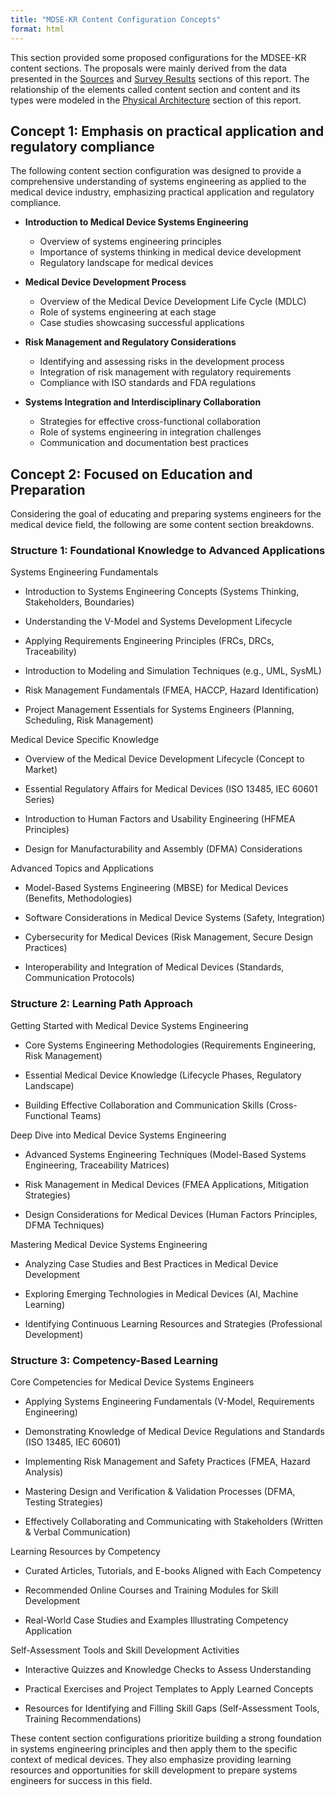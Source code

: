 ```yaml
---
title: "MDSE-KR Content Configuration Concepts"
format: html
---
```


This section provided some proposed configurations for the MDSEE-KR content sections. The proposals were mainly derived from the data presented in the [Sources](/sources.qmd) and [Survey Results](/survey_results.qmd) sections of this report. The relationship of the elements called content section and content and its types were modeled in the [Physical Architecture](/physical_architecture.qmd) section of this report.

## Concept 1: Emphasis on practical application and regulatory compliance

The following content section configuration was designed to provide a comprehensive understanding of systems engineering as applied to the medical device industry, emphasizing practical application and regulatory compliance.

-   **Introduction to Medical Device Systems Engineering**

    -   Overview of systems engineering principles
    -   Importance of systems thinking in medical device development
    -   Regulatory landscape for medical devices

-   **Medical Device Development Process**

    -   Overview of the Medical Device Development Life Cycle (MDLC)
    -   Role of systems engineering at each stage
    -   Case studies showcasing successful applications

-   **Risk Management and Regulatory Considerations**

    -   Identifying and assessing risks in the development process
    -   Integration of risk management with regulatory requirements
    -   Compliance with ISO standards and FDA regulations

-   **Systems Integration and Interdisciplinary Collaboration**

    -   Strategies for effective cross-functional collaboration
    -   Role of systems engineering in integration challenges
    -   Communication and documentation best practices

## Concept 2: Focused on Education and Preparation

Considering the goal of educating and preparing systems engineers for the medical device field, the following are some content section breakdowns.

### Structure 1: Foundational Knowledge to Advanced Applications

Systems Engineering Fundamentals

-   Introduction to Systems Engineering Concepts (Systems Thinking, Stakeholders, Boundaries)

-   Understanding the V-Model and Systems Development Lifecycle

-   Applying Requirements Engineering Principles (FRCs, DRCs, Traceability)

-   Introduction to Modeling and Simulation Techniques (e.g., UML, SysML)

-   Risk Management Fundamentals (FMEA, HACCP, Hazard Identification)

-   Project Management Essentials for Systems Engineers (Planning, Scheduling, Risk Management)

Medical Device Specific Knowledge

-   Overview of the Medical Device Development Lifecycle (Concept to Market)

-   Essential Regulatory Affairs for Medical Devices (ISO 13485, IEC 60601 Series)

-   Introduction to Human Factors and Usability Engineering (HFMEA Principles)

-   Design for Manufacturability and Assembly (DFMA) Considerations

Advanced Topics and Applications

-   Model-Based Systems Engineering (MBSE) for Medical Devices (Benefits, Methodologies)

-   Software Considerations in Medical Device Systems (Safety, Integration)

-   Cybersecurity for Medical Devices (Risk Management, Secure Design Practices)

-   Interoperability and Integration of Medical Devices (Standards, Communication Protocols)

### Structure 2: Learning Path Approach

Getting Started with Medical Device Systems Engineering

-   Core Systems Engineering Methodologies (Requirements Engineering, Risk Management)

-   Essential Medical Device Knowledge (Lifecycle Phases, Regulatory Landscape)

-   Building Effective Collaboration and Communication Skills (Cross-Functional Teams)

Deep Dive into Medical Device Systems Engineering

-   Advanced Systems Engineering Techniques (Model-Based Systems Engineering, Traceability Matrices)

-   Risk Management in Medical Devices (FMEA Applications, Mitigation Strategies)

-   Design Considerations for Medical Devices (Human Factors Principles, DFMA Techniques)

Mastering Medical Device Systems Engineering

-   Analyzing Case Studies and Best Practices in Medical Device Development

-   Exploring Emerging Technologies in Medical Devices (AI, Machine Learning)

-   Identifying Continuous Learning Resources and Strategies (Professional Development)

### Structure 3: Competency-Based Learning

Core Competencies for Medical Device Systems Engineers

-   Applying Systems Engineering Fundamentals (V-Model, Requirements Engineering)

-   Demonstrating Knowledge of Medical Device Regulations and Standards (ISO 13485, IEC 60601)

-   Implementing Risk Management and Safety Practices (FMEA, Hazard Analysis)

-   Mastering Design and Verification & Validation Processes (DFMA, Testing Strategies)

-   Effectively Collaborating and Communicating with Stakeholders (Written & Verbal Communication)

Learning Resources by Competency

-   Curated Articles, Tutorials, and E-books Aligned with Each Competency

-   Recommended Online Courses and Training Modules for Skill Development

-   Real-World Case Studies and Examples Illustrating Competency Application

Self-Assessment Tools and Skill Development Activities

-   Interactive Quizzes and Knowledge Checks to Assess Understanding

-   Practical Exercises and Project Templates to Apply Learned Concepts

-   Resources for Identifying and Filling Skill Gaps (Self-Assessment Tools, Training Recommendations)

These content section configurations prioritize building a strong foundation in systems engineering principles and then apply them to the specific context of medical devices. They also emphasize providing learning resources and opportunities for skill development to prepare systems engineers for success in this field.